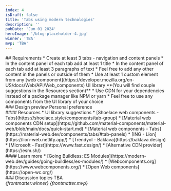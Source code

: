 ```yaml
---
index: 4
isDraft: false
title: 'Tabs using modern technologies'
description: ''
pubDate: 'Jun 01 2024'
heroImage: '/blog-placeholder-4.jpg'
winner: 'TBA'
mvp: 'TBA'
---
```


<Section>
  ## Requirements
  * Create at least 3 tabs - navigation and content panels
  * In the content panel of each tab add at least 1 title
  * In the content panel of each tab add at least 3 paragraphs of text
  * Feel free to add any other content in the panels or outside of them
  * <Special /> Use at least 1 custom element from any [web component](https://developer.mozilla.org/en-US/docs/Web/API/Web_components) UI library **(You will find couple suggestions in the Resources section)**
  * Use CDN for your dependencies instead of a package manager like NPM or yarn
  * Feel free to use any components from the UI library of your choice
</Section>

<Section>
  ### Design preview
  Personal preference
</Section>

<Section>
  #### Resources
  * UI library suggestions
    * [Shoelace web components - Tabs](https://shoelace.style/components/tab-group)
    * [Material web components CDN setup](https://github.com/material-components/material-web/blob/main/docs/quick-start.md)
    * [Material web components - Tabs](https://material-web.dev/components/tabs/#tab-panels)
    * [ING - Lion](https://lion-web.netlify.app/)
    * [Trendyol - Baklava](https://baklava.design)
    * [Microsoft - Fast](https://www.fast.design/)
  * [Alternative CDN provider](https://esm.sh/)
</Section>

<Section>
  #### Learn more
  * [Going Buildless: ES Modules](https://modern-web.dev/guides/going-buildless/es-modules/)
  * [Webcomponents.org](https://www.webcomponents.org/)
  * [Open Web components](https://open-wc.org/)
</Section>

<Section>
  ### Discussion topics
  TBA
</Section>

<Winner>
  <em>{frontmatter.winner}</em>
</Winner>

<MVP>
  <em>{frontmatter.mvp}</em>
</MVP>
